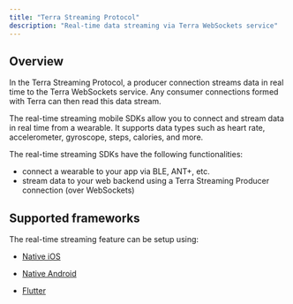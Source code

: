 ```yaml
---
title: "Terra Streaming Protocol"
description: "Real-time data streaming via Terra WebSockets service"
---
```

## Overview

In the Terra Streaming Protocol, a producer connection streams data in real time to the Terra WebSockets service. Any consumer connections formed with Terra can then read this data stream.

The real-time streaming mobile SDKs allow you to connect and stream data in real time from a wearable. It supports data types such as heart rate, accelerometer, gyroscope, steps, calories, and more.

The real-time streaming SDKs have the following functionalities:

*   connect a wearable to your app via BLE, ANT+, etc.
*   stream data to your web backend using a Terra Streaming Producer connection (over WebSockets)

## Supported frameworks

The real-time streaming feature can be setup using:

*   [Native iOS](/docs/stream-heart-rate-ios-sdk)
    
*   [Native Android](/docs/stream-heart-rate-android-sdk)
    
*   [Flutter](/docs/flutter-sdk)
    

